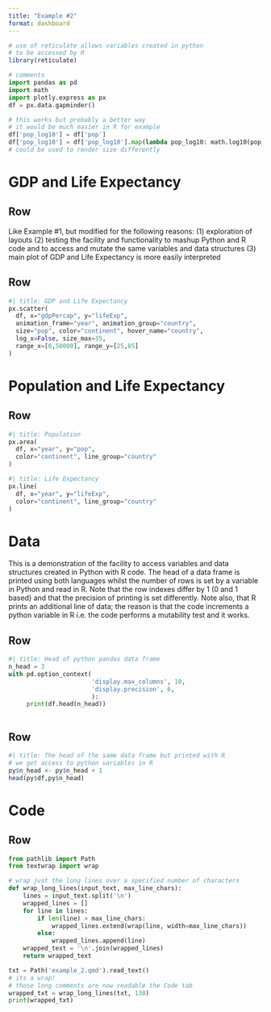 ```yaml
---
title: "Example #2"
format: dashboard
---
```


```r
# use of reticulate allows variables created in python
# to be accessed by R
library(reticulate)
```

```python
# comments
import pandas as pd
import math
import plotly.express as px
df = px.data.gapminder()

# this works but probably a better way 
# it would be much easier in R for example
df['pop_log10'] = df['pop'] 
df['pop_log10'] = df['pop_log10'].map(lambda pop_log10: math.log10(pop_log10) )
# could be used to render size differently 

```

# GDP and Life Expectancy

## Row {height="20%"}

Like Example #1, but modified for the following reasons: (1) exploration of layouts (2) testing the facility and functionality to mashup Python and R code and to access and mutate the same variables and data structures (3) main plot of GDP and Life Expectancy is more easily interpreted

## Row {height="80%"}

```python
#| title: GDP and Life Expectancy 
px.scatter(  
  df, x="gdpPercap", y="lifeExp", 
  animation_frame="year", animation_group="country", 
  size="pop", color="continent", hover_name="country",
  log_x=False, size_max=35, 
  range_x=[0,50000], range_y=[25,85] 
)  
```

# Population and Life Expectancy

## Row {.tabset}

```python
#| title: Population
px.area(
  df, x="year", y="pop", 
  color="continent", line_group="country"
)
```

```python
#| title: Life Expectancy
px.line(
  df, x="year", y="lifeExp", 
  color="continent", line_group="country"
)
```

# Data

This is a demonstration of the facility to access variables and data structures created in Python with R code. The head of a data frame is printed using both languages whilst the number of rows is set by a variable in Python and read in R. Note that the row indexes differ by 1 (0 and 1 based) and that the precision of printing is set differently. Note also, that R prints an additional line of data; the reason is that the code increments a python variable in R i.e. the code performs a mutability test and it works.

## Row

```python
#| title: Head of python pandas data frame 
n_head = 3
with pd.option_context(
                       'display.max_columns', 10,
                       'display.precision', 6,
                       ):
     print(df.head(n_head))
    
```

## Row

```r
#| title: The head of the same data frame but printed with R
# we get access to python variables in R 
py$n_head <- py$n_head + 1
head(py$df,py$n_head)

```

# Code

## Row

```python
from pathlib import Path
from textwrap import wrap

# wrap just the long lines over a specified number of characters
def wrap_long_lines(input_text, max_line_chars):
    lines = input_text.split('\n')
    wrapped_lines = []
    for line in lines:
        if len(line) > max_line_chars:
            wrapped_lines.extend(wrap(line, width=max_line_chars))
        else:
            wrapped_lines.append(line)
    wrapped_text = '\n'.join(wrapped_lines)
    return wrapped_text

txt = Path('example_2.qmd').read_text()
# its a wrap!
# those long comments are now readable the Code tab
wrapped_txt = wrap_long_lines(txt, 130)
print(wrapped_txt)

```
